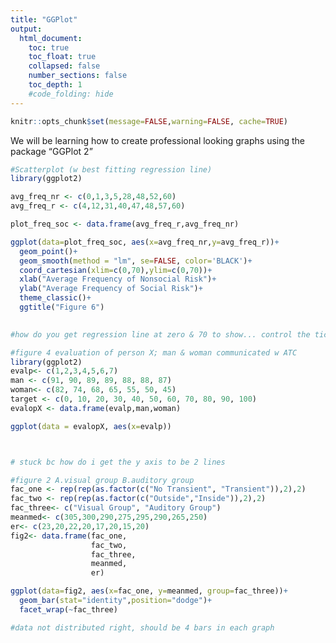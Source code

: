 ```yaml
---
title: "GGPlot"
output:
  html_document:
    toc: true
    toc_float: true
    collapsed: false
    number_sections: false
    toc_depth: 1
    #code_folding: hide
---
```


```r
knitr::opts_chunk$set(message=FALSE,warning=FALSE, cache=TRUE)
```

We will be learning how to create professional looking graphs using the package "GGPlot 2"


```r
#Scatterplot (w best fitting regression line)
library(ggplot2)

avg_freq_nr <- c(0,1,3,5,28,48,52,60)
avg_freq_r <- c(4,12,31,40,47,48,57,60)

plot_freq_soc <- data.frame(avg_freq_r,avg_freq_nr)

ggplot(data=plot_freq_soc, aes(x=avg_freq_nr,y=avg_freq_r))+
  geom_point()+
  geom_smooth(method = "lm", se=FALSE, color='BLACK')+
  coord_cartesian(xlim=c(0,70),ylim=c(0,70))+
  xlab("Average Frequency of Nonsocial Risk")+
  ylab("Average Frequency of Social Risk")+
  theme_classic()+
  ggtitle("Figure 6")
  

#how do you get regression line at zero & 70 to show... control the ticks?
```


```r
#figure 4 evaluation of person X; man & woman communicated w ATC
library(ggplot2)
evalp<- c(1,2,3,4,5,6,7)
man <- c(91, 90, 89, 89, 88, 88, 87)
woman<- c(82, 74, 68, 65, 55, 50, 45)
target <- c(0, 10, 20, 30, 40, 50, 60, 70, 80, 90, 100)
evalopX <- data.frame(evalp,man,woman)

ggplot(data = evalopX, aes(x=evalp))



# stuck bc how do i get the y axis to be 2 lines
```



```r
#figure 2 A.visual group B.auditory group
fac_one <- rep(rep(as.factor(c("No Transient", "Transient")),2),2)
fac_two <- rep(rep(as.factor(c("Outside","Inside")),2),2)
fac_three<- c("Visual Group", "Auditory Group")
meanmed<- c(305,300,290,275,295,290,265,250)
er<- c(23,20,22,20,17,20,15,20)
fig2<- data.frame(fac_one,
                  fac_two,
                  fac_three,
                  meanmed,
                  er)

ggplot(data=fig2, aes(x=fac_one, y=meanmed, group=fac_three))+
  geom_bar(stat="identity",position="dodge")+
  facet_wrap(~fac_three)

#data not distributed right, should be 4 bars in each graph
```



```r

```





